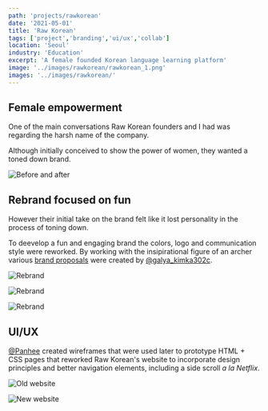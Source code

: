 ```yaml
---
path: 'projects/rawkorean'
date: '2021-05-01'
title: 'Raw Korean'
tags: ['project','branding','ui/ux','collab']
location: 'Seoul'
industry: 'Education'
excerpt: 'A female founded Korean language learning platform'
image: '../images/rawkorean/rawkorean_1.png'
images: '../images/rawkorean/'
---
```


## Female empowerment

One of the main conversations Raw Korean founders and I had was regarding the harsh name of the company. 

Although initially conceived to show the power of women, they wanted a toned down brand.

![Before and after](../images/rawkorean/before-after_10.png)

## Rebrand focused on fun
However their initial take on the brand felt like it lost personality in the process of toning down. 

To deevelop a fun and engaging brand the colors, logo and communication style were reworked.
By working with the insipirational figure of an archer various [brand proposals](https://www.behance.net/gallery/131581583/Brandbook-web-design-RawKorean) were created by [@galya_kimka302c](https://www.behance.net/Galya_Kimka302c). 

<div class="row my-5">

<div class="col-md-4">

![Rebrand](../images/rawkorean/rawkorean_6.png)

</div>
<div class="col-md-4">

![Rebrand](../images/rawkorean/rawkorean_7.png)

</div>
<div class="col-md-4">

![Rebrand](../images/rawkorean/rawkorean_2.png)

</div>

</div>



## UI/UX 
[@Panhee](https://panheeisme.com/) created wireframes that were used later to prototype HTML + CSS pages that reworked Raw Korean's website to incorporate design principles and better navigation elements, including a side scroll *a la Netflix*. 

<div class="row my-5">

<div class="col-md-6">

![Old website](../images/rawkorean/rawkorean_4.png)

</div>

<div class="col-md-6">

![New website](../images/rawkorean/rawkorean_5.png)

</div>

</div>


